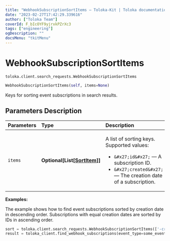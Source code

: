 ```yaml
---
title: "WebhookSubscriptionSortItems — Toloka-Kit | Toloka documentation"
date: "2023-02-27T17:42:29.339616"
author: ["Toloka Team"]
coverId: F_bIcOYF9yjrxkPZrXc3
tags: ["engineering"]
ogDescription: ""
docsMenu: "tkitMenu"
---
```


# WebhookSubscriptionSortItems
`toloka.client.search_requests.WebhookSubscriptionSortItems`

```python
WebhookSubscriptionSortItems(self, items=None)
```

Keys for sorting event subscriptions in search results.

## Parameters Description

| Parameters | Type | Description |
| :----------| :----| :-----------|
`items`|**Optional\[List\[[SortItem](/docs/toloka-kit/reference/toloka.client.search_requests.WebhookSubscriptionSortItems.SortItem)\]\]**|<p>A list of sorting keys. Supported values:</p> <ul> <li>`&#x27;id&#x27;` — A subscription ID.</li> <li>`&#x27;created&#x27;` — The creation date of a subscription.</li> </ul>

**Examples:**

The example shows how to find event subscriptions sorted by creation date in descending order. Subscriptions with equal creation dates are sorted by IDs in ascending order.

```python
sort = toloka.client.search_requests.WebhookSubscriptionSortItems(['-created', 'id'])
result = toloka_client.find_webhook_subscriptions(event_type=some_event_type, pool_id=my_pretty_pool_id, sort=sort, limit=10)
```